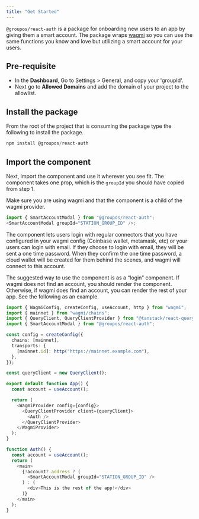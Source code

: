 ```yaml
---
title: "Get Started"
---
```


`@groupos/react-auth` is a package for onboarding new users to an app by giving them a smart account. The package wraps [wagmi](https://wagmi.sh/) so you can use the same functions you know and love but utilizing a smart account for your users.

## Pre-requisite

- In the **Dashboard**, Go to Settings > General, and copy your 'groupId'.
- Next go to **Allowed Domains** and add the domain of your project to the allowlist.

## Install the package

From the root of the project that is consuming the package type the following to install the package.

```typescript
npm install @groupos/react-auth
```

## Import the component

Next, import the component and use it wherever you see fit. The component takes one prop, which is the `groupId` you should have copied from step 1.

<Info>
  Make sure you are using wagmi and that the component is a child of the wagmi
  provider.
</Info>

```typescript
import { SmartAccountModal } from "@groupos/react-auth";
<SmartAccountModal groupId="STATION_GROUP_ID" />;
```

The component lets users login with regular connectors that you have configured in your wagmi config (Coinbase wallet, metamask, etc) or your users can login with email. If they choose to login with email, they will be sent a one time password. When they confirm the one time password, a cloud wallet will be created for them behind the scenes, and wagmi will connect to this account.

The suggested way to use the component is as a “login” component. If wagmi does not find an account, you should render the component. Otherwise, if wagmi does find an account, you can render the rest of your app. See the following as an example.

```typescript
import { WagmiConfig, createConfig, useAccount, http } from "wagmi";
import { mainnet } from "wagmi/chains";
import { QueryClient, QueryClientProvider } from "@tanstack/react-query";
import { SmartAccountModal } from "@groupos/react-auth";

const config = createConfig({
  chains: [mainnet],
  transports: {
    [mainnet.id]: http("https://mainnet.example.com"),
  },
});

const queryClient = new QueryClient();

export default function App() {
  const account = useAccount();

  return (
    <WagmiProvider config={config}>
      <QueryClientProvider client={queryClient}>
        <Auth />
      </QueryClientProvider>
    </WagmiProvider>
  );
}

function Auth() {
  const account = useAccount();
  return (
    <main>
      {!account?.address ? (
        <SmartAccountModal groupId="STATION_GROUP_ID" />
      ) : (
        <div>This is the rest of the app!</div>
      )}
    </main>
  );
}
```
